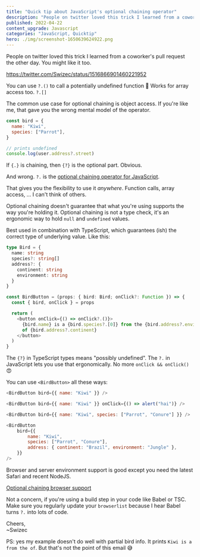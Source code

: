 ```yaml
---
title: "Quick tip about JavaScript's optional chaining operator"
description: "People on twitter loved this trick I learned from a coworker's pull request the other day. You might like it too."
published: 2022-04-22
content_upgrade: Javascript
categories: "JavaScript, Quicktip"
hero: ./img/screenshot-1650639624922.png
---
```


People on twitter loved this trick I learned from a coworker's pull request the other day. You might like it too.

https://twitter.com/Swizec/status/1516866901460221952

You can use `?.()` to call a potentially undefined function 🤯 Works for array access too. `?.[]`

The common use case for optional chaining is object access. If you're like me, that gave you the wrong mental model of the operator.

```javascript
const bird = {
  name: "Kiwi",
  species: ["Parrot"],
}

// prints undefined
console.log(user.address?.street)
```

If `{.}` is chaining, then `{?}` is the optional part. Obvious.

And wrong. `?.` is the [optional chaining operator for JavaScript](https://developer.mozilla.org/en-US/docs/Web/JavaScript/Reference/Operators/Optional_chaining).

That gives you the flexibility to use it _anywhere_. Function calls, array access, ... I can't think of others.

Optional chaining doesn't guarantee that what you're using supports the way you're holding it. Optional chaining is not a type check, it's an ergonomic way to hold `null` and `undefined` values.

Best used in combination with TypeScript, which guarantees (ish) the correct type of underlying value. Like this:

```typescript
type Bird = {
  name: string
  species?: string[]
  address?: {
    continent: string
    environment: string
  }
}

const BirdButton = (props: { bird: Bird; onClick?: Function }) => {
  const { bird, onClick } = props

  return (
    <button onClick={() => onClick?.()}>
      {bird.name} is a {bird.species?.[0]} from the {bird.address?.environment}{" "}
      of {bird.address?.continent}
    </button>
  )
}
```

The `{?}` in TypeScript types means "possibly undefined". The `?.` in JavaScript lets you use that ergonomically. No more `onClick && onClick()` 😍

You can use `<BirdButton>` all these ways:

```javascript
<BirdButton bird={{ name: "Kiwi" }} />

<BirdButton bird={{ name: "Kiwi" }} onClick={() => alert("hai")} />

<BirdButton bird={{ name: "Kiwi", species: ["Parrot", "Conure"] }} />

<BirdButton
    bird={{
        name: "Kiwi",
        species: ["Parrot", "Conure"],
        address: { continent: "Brazil", environment: "Jungle" },
    }}
/>
```

Browser and server environment support is good except you need the latest Safari and recent NodeJS.

[Optional chaining browser support](./img/Optional-chaining-browser-supporti6e3fg.png)

Not a concern, if you're using a build step in your code like Babel or TSC. Make sure you regularly update your `browserlist` because I hear Babel turns `?.` into lots of code.

Cheers,<br/>
~Swizec

PS: yes my example doesn't do well with partial bird info. It prints `Kiwi is a from the of`. But that's not the point of this email 😅